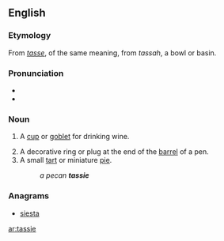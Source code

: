 {{also|Tassie}}
==English==

===Etymology===
From {{etyl|fr|en}} ''[[tasse]]'', of the same meaning, from {{etyl|ar|en}} ''tassah'', a bowl or basin.

===Pronunciation===
* {{IPA|ˈtæsi|lang=en}}
* {{rhymes|æsi|lang=en}}

===Noun===
{{en-noun}}

# {{context|Scotland|lang=en}} A [[cup]] or [[goblet]] for drinking wine.
# A decorative ring or plug at the end of the [[barrel]] of a pen.
# A small [[tart]] or miniature [[pie]].
#: ''a pecan '''tassie'''''

===Anagrams===
* [[siesta#English|siesta]]

[[ar:tassie]]